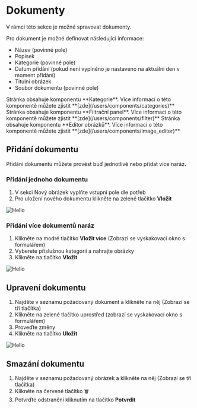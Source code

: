 
# Dokumenty

V rámci této sekce je možné spravovat dokumenty.

Pro dokument je možné definovat následující informace:

- Název (povinné pole)
- Popisek
- Kategorie (povinné pole)
- Datum přidání (pokud není vyplněno je nastaveno na aktuální den v moment přidání)
- Titulní obrázek
- Soubor dokumentu (povinné pole)

<Callout type="info" emoji="💡">
   Stránka obsahuje komponentu **Kategorie**. Více informací o této komponentě můžete zjistit **[zde](/users/components/categories)**
</Callout>

<Callout type="info" emoji="💡">
   Stránka obsahuje komponentu **Filtrační panel**. Více informací o této komponentě můžete zjistit **[zde](/users/components/filter)**
</Callout>

<Callout type="info" emoji="💡">
   Stránka obsahuje komponentu **Editor obrázků**. Více informací o této komponentě můžete zjistit **[zde](/users/components/image_editor)**
</Callout>

## Přidání dokumentu

Přidání dokumentu můžete provést buď jednotlivě nebo přidat více naráz.

### Přidání jednoho dokumentu

1. V sekci Nový obrázek vyplňte vstupní pole dle potřeb
2. Pro uložení nového dokumentu klikněte na zelené tlačítko **Vložit**

![Hello](/images/documents-single-form.PNG)

### Přidání více dokumentů naráz

1. Klikněte na modré tlačítko **Vložit více** (Zobrazí se vyskakovací okno s formulářem)
2. Vyberete příslušnou kategorii a nahrajte obrázky
3. Klikněte na tlačítko **Vložit**

![Hello](/images/documents-multiple-form.PNG)

## Upravení dokumentu

1. Najděte v seznamu požadovaný dokument a klikněte na něj (Zobrazí se tři tlačítka)
2. Klikněte na zelené tlačítko uprostřed (zobrazí se vyskakovací okno s formulářem)
3. Proveďte změny
4. Klikněte na tlačítko **Uložit**

![Hello](/images/documents-document.PNG)

## Smazání dokumentu

1. Najděte v seznamu požadovaný obrázek a klikněte na něj (Zobrazí se tři tlačítka)
2. Klikněte na červené tlačítko 🗑
3. Potvrďte odstranění kliknutím na tlačítko **Potvrdit**